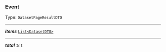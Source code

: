 


### Event

Type: `DatasetPageResultDTO`

---

***items*** [`List<DatasetDTO>`](#dataset)

---

***total*** `Int`
